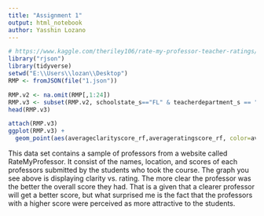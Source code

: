 ```yaml
---
title: "Assignment 1"
output: html_notebook
author: Yasshin Lozano
---
```


```r
# https://www.kaggle.com/theriley106/rate-my-professor-teacher-ratings/version/1 
library("rjson")
library(tidyverse)
setwd("E:\\Users\\lozan\\Desktop")
RMP <- fromJSON(file("1.json"))
```



```r
RMP.v2 <- na.omit(RMP[,1:24])
RMP.v3 <- subset(RMP.v2, schoolstate_s=="FL" & teacherdepartment_s == "Computer Science")
head(RMP.v3)
```

```r
attach(RMP.v3)
ggplot(RMP.v3) +
  geom_point(aes(averageclarityscore_rf,averageratingscore_rf, color=averagehotscore_rf,size=total_number_of_ratings_i))
```
This data set contains a sample of professors from a website called RateMyProfessor. It consist of the names, location, and scores of each professors submitted by the students who took the course. The graph you see above is displaying clarity vs. rating. The more clear the professor was the better the overall score they had. That is a given that a clearer professor will get a better score, but what surprised me is the fact that the professors with a higher score were perceived as more attractive to the students. 
